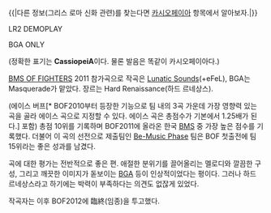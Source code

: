 {{|다른 정보(그리스 로마 신화 관련)를 찾는다면 [[카시오페이아]] 항목에서 알아보자.|}}

{{{#!html
<iframe width="560" height="315" src="http://www.youtube.com/embed/D1h4jjX9gQo" frameborder="0" allowfullscreen></iframe>
}}}
LR2 DEMOPLAY

{{{#!html
<iframe width="480" height="360" src="http://www.youtube.com/embed/7vHbAMwM4YM" frameborder="0" allowfullscreen></iframe>
}}}
BGA ONLY

(정확한 표기는 '''CassiopeiA'''이다. 물론 발음은 똑같이 카시오페이아다.)

[[BMS OF FIGHTERS]] 2011 참가곡으로 작곡은 [[Lunatic Sounds]](+eFeL), BGA는 Masquerade가 맡았다. 장르는 Hard Renaissance(하드 르네상스).

(에이스 버프[* BOF2010부터 등장한 기능으로 팀 내의 3곡 가운데 가장 영향력 있는 곡을 골라 에이스 곡으로 지정할 수 있다. 에이스 곡은 총점수가 기본에서 1.25배가 된다.] 포함) 총점 10위를 기록하며 BOF2011에 올라온 한국 [[BMS]] 중 가장 높은 점수를 기록했다. 더불어 이 곡의 선전으로 제출팀인 [[Be-Music Phase]] 팀은 BOF 첫출전에 팀 15위라는 좋은 성과를 남겼다.

곡에 대한 평가는 전반적으로 좋은 편. 애절한 분위기를 끌어올리는 멜로디와 깔끔한 구성, 그리고 깨끗한 이미지가 돋보이는 [[BGA]] 등이 인상적이었다는 평이다. 그러나 하드 르네상스라고 하기에는 박력이 부족하다는 의견도 없잖게 있었다.

작곡자는 이후 BOF2012에 臨終(임종)을 투고했다.
